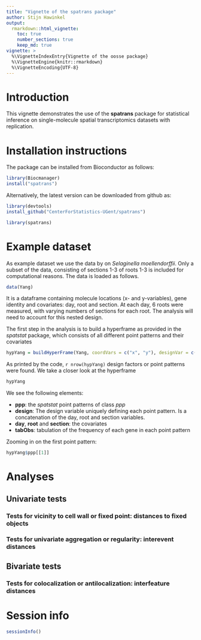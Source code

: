 ```yaml
---
title: "Vignette of the spatrans package"
author: Stijn Hawinkel
output: 
  rmarkdown::html_vignette:
    toc: true
    number_sections: true
    keep_md: true
vignette: >
  %\VignetteIndexEntry{Vignette of the oosse package}
  %\VignetteEngine{knitr::rmarkdown}
  %\VignetteEncoding{UTF-8}
---
```


# Introduction

This vignette demonstrates the use of the __spatrans__ package for statistical inference on single-molecule spatial transcriptomics datasets with replication.

\setcounter{tocdepth}{5}
\tableofcontents

# Installation instructions

The package can be installed from Bioconductor as follows:

```r
library(Biocmanager)
install("spatrans")
```

Alternatively, the latest version can be downloaded from github as:

```r
library(devtools)
install_github("CenterForStatistics-UGent/spatrans")
```

```r
library(spatrans)
```

# Example dataset

As example dataset we use the data by \textcite{Yang2023} on _Selaginella moellendorffii_. Only a subset of the data, consisting of sections 1-3 of roots 1-3 is included for computational reasons. The data is loaded as follows.

```r
data(Yang)
```

It is a dataframe containing molecule locations (x- and y-variables), gene identity and covariates: day, root and section. At each day, 6 roots were measured, with varying numbers of sections for each root. The analysis will need to account for this nested design.

The first step in the analysis is to build a hyperframe as provided in the _spatstat_ package, which consists of all different point patterns and their covariates

```r
hypYang = buildHyperFrame(Yang, coordVars = c("x", "y"), designVar = c("day", "root", "section"))
```

As printed by the code, `r nrow(hypYang)` design factors or point patterns were found. We take a closer look at the hyperframe

```r
hypYang
```

We see the following elements:

 - __ppp__: the _spatstat_ point patterns of class _ppp_
 - __design__: The design variable uniquely defining each point pattern. Is a concatenation of the day, root and section variables.
 - __day__, __root__ and __section__: the covariates
 - __tabObs__: tabulation of the frequency of each gene in each point pattern
 
 Zooming in on the first point pattern:
 
```r
hypYang$ppp[[1]]
```

# Analyses

## Univariate tests

### Tests for vicinity to cell wall or fixed point: distances to fixed objects

### Tests for univariate aggregation or regularity: interevent distances

## Bivariate tests

### Tests for colocalization or antilocalization: interfeature distances
 
# Session info

```r
sessionInfo()
```


